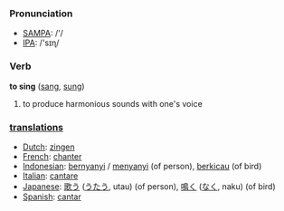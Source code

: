 === Pronunciation ===
*[[w:SAMPA|SAMPA]]: /'/
*[[w:IPA|IPA]]: /'sɪɳ/

=== Verb ===

'''to sing''' ([[sang]], [[sung]])

# to produce harmonious sounds with one's voice

=== [[translation]]s ===

*[[Dutch]]: [[zingen]]
*[[French]]: [[chanter]]
*[[Indonesian]]: [[nyanyi|bernyanyi]] / [[nyanyi|menyanyi]] (of person), [[kicau|berkicau]] (of bird)
*[[Italian]]: [[cantare]]
*[[Japanese]]: [[歌う]] ([[うたう]], utau) (of person), [[鳴く]] ([[なく]], naku) (of bird)
*[[Spanish]]: [[cantar]]